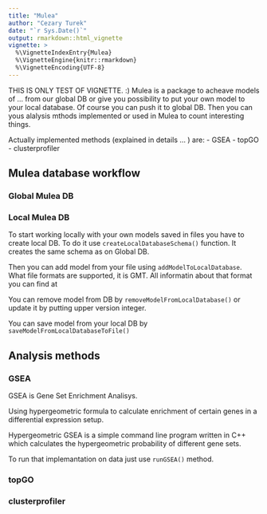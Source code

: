 ```yaml
---
title: "Mulea"
author: "Cezary Turek"
date: "`r Sys.Date()`"
output: rmarkdown::html_vignette
vignette: >
  %\VignetteIndexEntry{Mulea}
  %\VignetteEngine{knitr::rmarkdown}
  %\VignetteEncoding{UTF-8}
---
```


THIS IS ONLY TEST OF VIGNETTE. :)
Mulea is a package to acheave models of ... from our global DB or give you possibility
to put your own model to your local database. Of course you can push it to global DB.
Then you can yous alalysis mthods implemented or used in Mulea to count interesting things.

Actually implemented methods (explained in details ... ) are:
 - GSEA
 - topGO
 - clusterprofiler



## Mulea database workflow


### Global Mulea DB


### Local Mulea DB
To start working locally with your own models saved in files you have to create local DB.
To do it use `createLocalDatabaseSchema()` function. It creates the same schema as on Global DB.

Then you can add model from your file using `addModelToLocalDatabase`. What file formats are supported, it is GMT. All informatin about that format you can find at 

You can remove model from DB by `removeModelFromLocalDatabase()` or update it by putting upper version integer.

You can save model from your local DB by `saveModelFromLocalDatabaseToFile()`



## Analysis methods

### GSEA

GSEA is Gene Set Enrichment Analisys. 

Using hypergeometric formula to calculate enrichment of certain genes in a differential expression setup.

Hypergeometric GSEA is a simple command line program written in C++ which calculates the hypergeometric probability of different gene sets.

To run that implemantation on data just use `runGSEA()` method.

### topGO

### clusterprofiler
